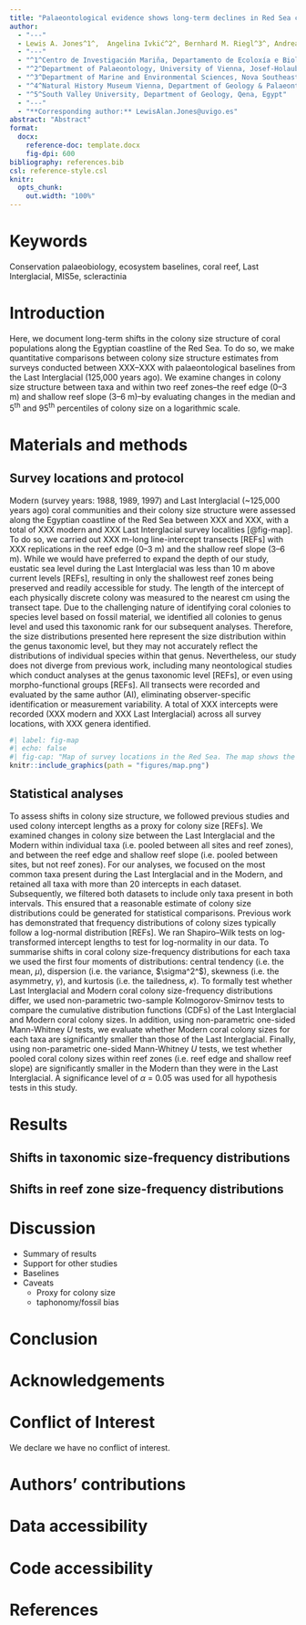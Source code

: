 ```yaml
---
title: "Palaeontological evidence shows long-term declines in Red Sea coral colony size"
author: 
  - "---"
  - Lewis A. Jones^1^,  Angelina Ivkić^2^, Bernhard M. Riegl^3^, Andreas Kroh^4^, Abbas Mansour^5^, Mohamed Osman^5^, Mohamed Hassan^5^, and Martin Zuschin^2^
  - "---"
  - "^1^Centro de Investigación Mariña, Departamento de Ecoloxía e Bioloxía Animal, Universidade de Vigo, 36310 Vigo, Spain"
  - "^2^Department of Palaeontology, University of Vienna, Josef-Holaubek-Platz 2, 1090 Vienna, Austria"
  - "^3^Department of Marine and Environmental Sciences, Nova Southeastern University, 33004 Hollywood, Florida, USA"
  - "^4^Natural History Museum Vienna, Department of Geology & Palaeontology, 1010, Vienna, Austria"
  - "^5^South Valley University, Department of Geology, Qena, Egypt"
  - "---"
  - "**Corresponding author:** LewisAlan.Jones@uvigo.es"
abstract: "Abstract"
format:
  docx:
    reference-doc: template.docx
    fig-dpi: 600
bibliography: references.bib
csl: reference-style.csl
knitr:
  opts_chunk:
    out.width: "100%"
---
```


# Keywords
Conservation palaeobiology, ecosystem baselines, coral reef, Last Interglacial, MIS5e, scleractinia

# Introduction

Here, we document long-term shifts in the colony size structure of coral populations along the Egyptian coastline of the Red Sea. To do so, we make quantitative comparisons between colony size structure estimates from surveys conducted between XXX--XXX with palaeontological baselines from the Last Interglacial (125,000 years ago). We examine changes in colony size structure between taxa and within two reef zones--the reef edge (0--3 m) and shallow reef slope (3--6 m)--by evaluating changes in the median and 5^th^ and 95^th^ percentiles of colony size on a logarithmic scale.

# Materials and methods

## Survey locations and protocol

Modern (survey years: 1988, 1989, 1997) and Last Interglacial (~125,000 years ago) coral communities and their colony size structure were assessed along the Egyptian coastline of the Red Sea between XXX and XXX, with a total of XXX modern and XXX Last Interglacial survey localities [@fig-map]. To do so, we carried out XXX m-long line-intercept transects [REFs] with XXX replications in the reef edge (0--3 m) and the shallow reef slope (3--6 m). While we would have preferred to expand the depth of our study, eustatic sea level during the Last Interglacial was less than 10 m above current levels [REFs], resulting in only the shallowest reef zones being preserved and readily accessible for study. The length of the intercept of each physically discrete colony was measured to the nearest cm using the transect tape. Due to the challenging nature of identifying coral colonies to species level based on fossil material, we identified all colonies to genus level and used this taxonomic rank for our subsequent analyses. Therefore, the size distributions presented here represent the size distribution within the genus taxonomic level, but they may not accurately reflect the distributions of individual species within that genus. Nevertheless, our study does not diverge from previous work, including many neontological studies which conduct analyses at the genus taxonomic level [REFs], or even using morpho-functional groups [REFs]. All transects were recorded and evaluated by the same author (AI), eliminating observer-specific identification or measurement variability. A total of XXX intercepts were recorded (XXX modern and XXX Last Interglacial) across all survey locations, with XXX genera identified.

```r
#| label: fig-map
#| echo: false
#| fig-cap: "Map of survey locations in the Red Sea. The map shows the locations of the studied modern (XXX circles) and Last Interglacial (XXX circles) coral reefs along the Egyptian Red Sea coastline."
knitr::include_graphics(path = "figures/map.png")
```

## Statistical analyses

To assess shifts in colony size structure, we followed previous studies and used colony intercept lengths as a proxy for colony size [REFs]. We examined changes in colony size between the Last Interglacial and the Modern within individual taxa (i.e. pooled between all sites and reef zones), and between the reef edge and shallow reef slope (i.e. pooled between sites, but not reef zones). For our analyses, we focused on the most common taxa present during the Last Interglacial and in the Modern, and retained all taxa with more than 20 intercepts in each dataset. Subsequently, we filtered both datasets to include only taxa present in both intervals. This ensured that a reasonable estimate of colony size distributions could be generated for statistical comparisons. Previous work has demonstrated that frequency distributions of colony sizes typically follow a log-normal distribution [REFs]. We ran Shapiro–Wilk tests on log-transformed intercept lengths to test for log-normality in our data. To summarise shifts in coral colony size-frequency distributions for each taxa we used the first four moments of distributions: central tendency (i.e. the mean, $\mu$), dispersion (i.e. the variance, $\sigma^2^$), skewness (i.e. the asymmetry, $\gamma$), and kurtosis (i.e. the tailedness, $\kappa$). To formally test whether Last Interglacial and Modern coral colony size-frequency distributions differ, we used non-parametric two-sample Kolmogorov-Smirnov tests to compare the cumulative distribution functions (CDFs) of the Last Interglacial and Modern coral colony sizes. In addition, using non-parametric one-sided Mann-Whitney *U* tests, we evaluate whether Modern coral colony sizes for each taxa are significantly smaller than those of the Last Interglacial. Finally, using non-parametric one-sided Mann-Whitney *U* tests, we test whether pooled coral colony sizes within reef zones (i.e. reef edge and shallow reef slope) are significantly smaller in the Modern than they were in the Last Interglacial. A significance level of $\alpha$ = 0.05 was used for all hypothesis tests in this study.

# Results

## Shifts in taxonomic size-frequency distributions

## Shifts in reef zone size-frequency distributions

# Discussion

- Summary of results
- Support for other studies
- Baselines
- Caveats
  - Proxy for colony size
  - taphonomy/fossil bias



# Conclusion

# Acknowledgements

# Conflict of Interest

We declare we have no conflict of interest.

# Authors' contributions

# Data accessibility

# Code accessibility

# References
